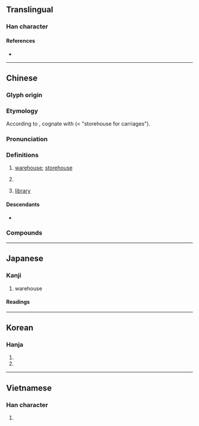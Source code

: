 {{also|库|厙}}
{{character info}}
==Translingual==

===Han character===
{{Han char|rn=53|rad=广|as=07|sn=10|four=00256|canj=IJWJ|ids=⿸广車}}

====References====
* {{Han ref|kx=0346.140|dkj=09330|dj=0656.110|hdz=20884.100|uh=5EAB|ud=24235|bh=AE77|bd=44663}}

----

==Chinese==
{{zh-forms|s=库}}

===Glyph origin===
{{Han etym}}

===Etymology===
According to {{zh-ref|Karlgren (1956)}}, cognate with {{och-l|車|carriage}} (< "storehouse for carriages").

===Pronunciation===
{{zh-pron
|m=kù
|m-s=ku4
|c=fu3
|c-t=fu1
|g=ku3
|h=pfs=khu;gd=ku4
|j=ku3
|mb=ku̿
|md=kó
|mn=khò͘
|mn-t=kou3
|w=1khu
|x=ku4
|ma=y
|mc=y
|oc=y
|cat=n
}}

===Definitions===
{{zh-hanzi}}

# [[warehouse]]; [[storehouse]]
# {{lb|zh|physics}} {{zh-short|庫侖|[[coulomb]] {{gloss|unit of electrical charge}}}}
# {{lb|zh|programming}} [[library]]

====Descendants====
* {{desc|mn|хүү|bor=1}}

===Compounds===
{{zh-der|庫車|公庫|冷藏庫|努庫阿洛法|國庫券|土庫|入庫|冷庫|寺庫|四行倉庫|庫平|庫大使|倉庫|庫緞|庫穆塔格|國庫|人才庫|思想庫|備安庫|庫券|庫銀|庫里爾臺|庫房|庫吏|庫司|庫勒山|庫兵|庫倫|庫侖定律|府庫|庫部|巴庫|庫侖|哈拉庫圖|寶庫|土庫曼|庫頁島|庫狄|庫藏|冷藏倉庫|庫存|庫爾河|合作金庫|四庫全書|四庫|吉爾庫克|內庫|德基水庫|油庫|盤庫|正庫|書庫|水庫|燒箱庫|文庫|皮解庫|曾文水庫|石門水庫|眼庫|白河水庫|火藥庫|武庫|樓庫|管庫|質庫|解典庫|零庫存|車庫|行庫|題庫|血庫|銀庫|資料庫|雅庫次克|長生庫|金庫|語料庫|達見水庫|軍火庫|解庫|翡翠水庫|藩庫|腦庫|智庫|庫德|瓊庫勒|庫拉木勒克|色格孜庫勒|薩利吉勒干南庫勒|塔什庫爾干|阿洪魯庫木|庫爾勒|阿依庫勒|蓋孜庫木|庫木巴希|庫米什|腿庫:thúi-khò͘;Min Nan}}

----

==Japanese==

===Kanji===
{{ja-kanji|grade=3|rs=广07}}

# warehouse

====Readings====
{{ja-readings
|goon=く
|kanon=こ
|kanyoon=く
|kun=くら-
}}

----

==Korean==

===Hanja===
{{ko-hanja|곳집|고}}

# {{hanja form of|경|[[warehouse]], [[storehouse]]}}
# {{hanja form of|경|[[armory]]}}

----

==Vietnamese==

===Han character===
{{vi-readings|reading=khố, kho, khó|rs=广07}}

# {{rfdef|vi|sort=广07}}